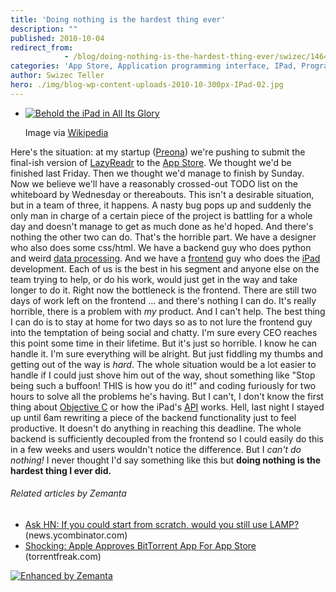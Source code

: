 ```yaml
---
title: 'Doing nothing is the hardest thing ever'
description: ""
published: 2010-10-04
redirect_from: 
            - /blog/doing-nothing-is-the-hardest-thing-ever/swizec/1464
categories: 'App Store, Application programming interface, IPad, Programming, Uncategorized'
author: Swizec Teller
hero: ./img/blog-wp-content-uploads-2010-10-300px-IPad-02.jpg
---
```

- [![Behold the iPad in All Its Glory](./img/blog-wp-content-uploads-2010-10-300px-IPad-02.jpg "Behold the iPad in All Its Glory")](http://commons.wikipedia.org/wiki/File:IPad-02.jpg)

  Image via [Wikipedia](http://commons.wikipedia.org/wiki/File:IPad-02.jpg)

Here's the situation: at my startup ([Preona](http://preona.net/)) we're pushing to submit the final-ish version of [LazyReadr](http://lazyreadr.com/) to the [App Store](http://www.apple.com/iphone/appstore "App Store"). We thought we'd be finished last Friday. Then we thought we'd manage to finish by Sunday. Now we believe we'll have a reasonably crossed-out TODO list on the whiteboard by Wednesday or thereabouts. This isn't a desirable situation, but in a team of three, it happens. A nasty bug pops up and suddenly the only man in charge of a certain piece of the project is battling for a whole day and doesn't manage to get as much done as he'd hoped. And there's nothing the other two can do. That's the horrible part. We have a designer who also does some css/html. We have a backend guy who does python and weird [data processing](http://en.wikipedia.org/wiki/Computer_data_processing "Computer data processing"). And we have a [frontend](http://en.wikipedia.org/wiki/Front_and_back_ends "Front and back ends") guy who does the [iPad](http://www.apple.com/ipad/ "iPad") development. Each of us is the best in his segment and anyone else on the team trying to help, or do his work, would just get in the way and take longer to do it. Right now the bottleneck is the frontend. There are still two days of work left on the frontend ... and there's nothing I can do. It's really horrible, there is a problem with _my_ product. And I can't help. The best thing I can do is to stay at home for two days so as to not lure the frontend guy into the temptation of being social and chatty. I'm sure every CEO reaches this point some time in their lifetime. But it's just so horrible. I know he can handle it. I'm sure everything will be alright. But just fiddling my thumbs and getting out of the way is _hard_. The whole situation would be a lot easier to handle if I could just shove him out of the way, shout something like "Stop being such a buffoon! THIS is how you do it!" and coding furiously for two hours to solve all the problems he's having. But I can't, I don't know the first thing about [Objective C](http://developer.apple.com/documentation/Cocoa/Conceptual/ObjectiveC/ "Objective-C") or how the iPad's [API](http://en.wikipedia.org/wiki/Application_programming_interface "Application programming interface") works. Hell, last night I stayed up until 6am rewriting a piece of the backend functionality just to feel productive. It doesn't do anything in reaching this deadline. The whole backend is sufficiently decoupled from the frontend so I could easily do this in a few weeks and users wouldn't notice the difference. But I _can't do nothing!_ I never thought I'd say something like this but **doing nothing is the hardest thing I ever did.**

###### Related articles by Zemanta

- [Ask HN: If you could start from scratch, would you still use LAMP?](http://news.ycombinator.com/item?id=1565206) (news.ycombinator.com)
- [Shocking: Apple Approves BitTorrent App For App Store](http://torrentfreak.com/shocking-apple-approves-bittorrent-app-for-iphone-app-store-101002/) (torrentfreak.com)

[![Enhanced by Zemanta](http://img.zemanta.com/zemified_e.png?x-id=ec563f18-b383-4404-9831-5d607344b642)](http://www.zemanta.com/ "Enhanced by Zemanta")